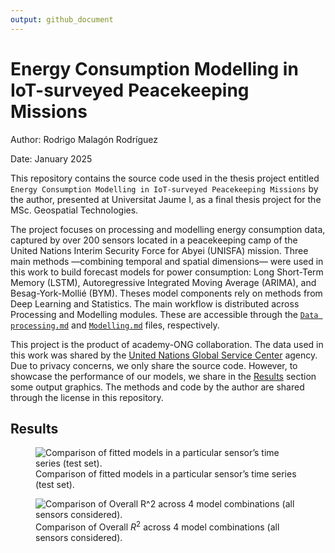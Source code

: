```yaml
---
output: github_document
---
```


# Energy Consumption Modelling in IoT-surveyed Peacekeeping Missions

Author: Rodrigo Malagón Rodríguez

Date: January 2025

This repository contains the source code used in the thesis project entitled
`Energy Consumption Modelling in IoT-surveyed Peacekeeping Missions` by the author, presented at Universitat Jaume I, as a final thesis project for the MSc. Geospatial Technologies. 

The project focuses on processing and modelling energy consumption data, captured by over 200 sensors located in a peacekeeping camp of the United Nations Interim Security Force for Abyei (UNISFA) mission. Three main methods ---combining temporal and spatial dimensions--- were used in this work to build forecast models for power consumption: Long Short-Term Memory (LSTM), Autoregressive Integrated Moving Average (ARIMA), and Besag-York-Mollié (BYM). Theses model components rely on methods from Deep Learning and Statistics. The main workflow is distributed across Processing and Modelling modules. These are accessible through the [`Data processing.md`](Data-processing.md) and [`Modelling.md`](Modelling.md) files, respectively. 

This project is the product of academy-ONG collaboration. The data used in this work was shared by the [United Nations Global Service Center](https://www.ungsc.org/) agency. Due to privacy concerns, we only share the source code. However, to showcase the performance of our models, we share in the [Results](##Results) section some output graphics. The methods and code by the author are shared through the license in this repository.

## Results

![Comparison of fitted models in a particular sensor's time series (test set).](./images/Models fit comparison in test set.png)

![Comparison of Overall $R^2$ across 4 model combinations (all sensors considered).](./images/overall_r2_comparison.png)
